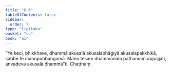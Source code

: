 ```yaml
---
title: "6.6"
tableOfContents: false
sidebar:
  order: 7
type: "tipitaka"
basket: "su"
book: "a1"
---
```



<DynamicBreadcrumb />

<Division number="56" book="a1">

<Paragraph number="118" book="a1">
“Ye keci, bhikkhave, dhammā akusalā akusalabhāgiyā akusalapakkhikā, sabbe te manopubbaṅgamā. Mano tesaṃ dhammānaṃ paṭhamaṃ uppajjati, anvadeva akusalā dhammā”ti.

</Paragraph>
</Division>

<Paragraph number="119" type="center" book="a1">
Chaṭṭhaṃ.
</Paragraph>